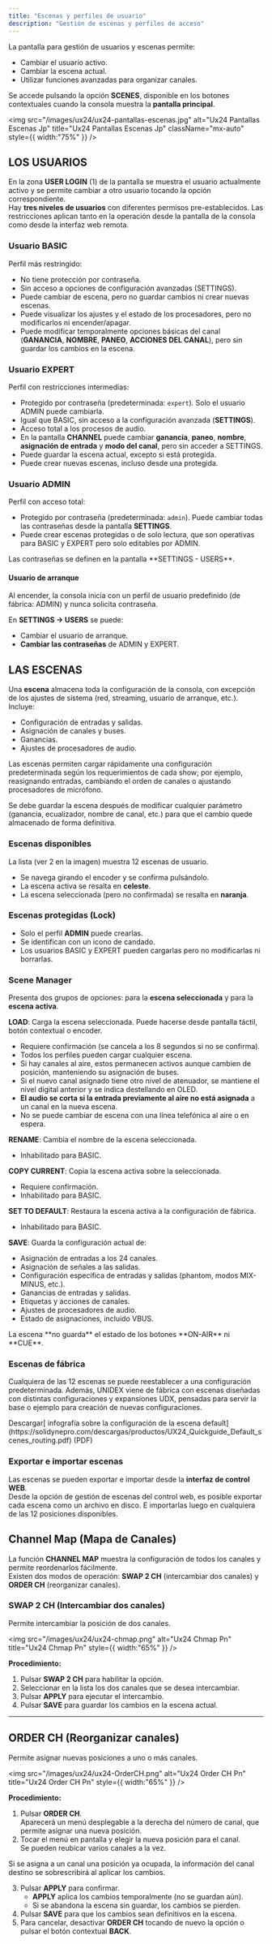 ```yaml
---
title: "Escenas y perfiles de usuario"
description: "Gestión de escenas y perfiles de acceso"
---
```


La pantalla para gestión de usuarios y escenas permite:

- Cambiar el usuario activo.
- Cambiar la escena actual.
- Utilizar funciones avanzadas para organizar canales.

Se accede pulsando la opción **SCENES**, disponible en los botones contextuales cuando la consola muestra la **pantalla principal**.

<img
  src="/images/ux24/ux24-pantallas-escenas.jpg"
  alt="Ux24 Pantallas Escenas Jp"
  title="Ux24 Pantallas Escenas Jp"
  className="mx-auto"
  style={{ width:"75%" }}
/>

## LOS USUARIOS

En la zona **USER LOGIN** (1) de la pantalla se muestra el usuario actualmente activo y se permite cambiar a otro usuario tocando la opción correspondiente.\
Hay **tres niveles de usuarios** con diferentes permisos pre-establecidos. Las restricciones aplican tanto en la operación desde la pantalla de la consola como desde la interfaz web remota.

### Usuario BASIC

Perfil más restringido:

- No tiene protección por contraseña.
- Sin acceso a opciones de configuración avanzadas (SETTINGS).
- Puede cambiar de escena, pero no guardar cambios ni crear nuevas escenas.
- Puede visualizar los ajustes y el estado de los procesadores, pero no modificarlos ni encender/apagar.
- Puede modificar temporalmente opciones básicas del canal (**GANANCIA**, **NOMBRE**, **PANEO**, **ACCIONES DEL CANAL**), pero sin guardar los cambios en la escena.

### Usuario EXPERT

Perfil con restricciones intermedias:

- Protegido por contraseña (predeterminada: `expert`). Solo el usuario ADMIN puede cambiarla.
- Igual que BASIC, sin acceso a la configuración avanzada (**SETTINGS**).
- Acceso total a los procesos de audio.
- En la pantalla **CHANNEL** puede cambiar **ganancia**, **paneo**, **nombre**, **asignación de entrada** y **modo del canal**, pero sin acceder a SETTINGS.
- Puede guardar la escena actual, excepto si está protegida.
- Puede crear nuevas escenas, incluso desde una protegida.

### Usuario ADMIN

Perfil con acceso total:

- Protegido por contraseña (predeterminada: `admin`). Puede cambiar todas las contraseñas desde la pantalla **SETTINGS**.
- Puede crear escenas protegidas o de solo lectura, que son operativas para BASIC y EXPERT pero solo editables por ADMIN.

<Note>
  Las contraseñas se definen en la pantalla **SETTINGS - USERS**.
</Note>

#### Usuario de arranque

Al encender, la consola inicia con un perfil de usuario predefinido (de fábrica: ADMIN) y nunca solicita contraseña.

En **SETTINGS → USERS** se puede:

- Cambiar el usuario de arranque.
- **Cambiar las contraseñas** de ADMIN y EXPERT.

## LAS ESCENAS

Una **escena** almacena toda la configuración de la consola, con excepción de los ajustes de sistema (red, streaming, usuario de arranque, etc.). Incluye:

- Configuración de entradas y salidas.
- Asignación de canales y buses.
- Ganancias.
- Ajustes de procesadores de audio.

Las escenas permiten cargar rápidamente una configuración predeterminada según los requerimientos de cada show; por ejemplo, reasignando entradas, cambiando el orden de canales o ajustando procesadores de micrófono.

<Warning>
  Se debe guardar la escena después de modificar cualquier parámetro (ganancia, ecualizador, nombre de canal, etc.) para que el cambio quede almacenado de forma definitiva.
</Warning>

### Escenas disponibles

La lista (ver 2 en la imagen) muestra 12 escenas de usuario.

- Se navega girando el encoder y se confirma pulsándolo.
- La escena activa se resalta en **celeste**.
- La escena seleccionada (pero no confirmada) se resalta en **naranja**.

### Escenas protegidas (Lock)

- Solo el perfil **ADMIN** puede crearlas.
- Se identifican con un icono de candado.
- Los usuarios BASIC y EXPERT pueden cargarlas pero no modificarlas ni borrarlas.

### Scene Manager

Presenta dos grupos de opciones: para la **escena seleccionada** y para la **escena activa**.

**LOAD**: Carga la escena seleccionada. Puede hacerse desde pantalla táctil, botón contextual o encoder.

- Requiere confirmación (se cancela a los 8 segundos si no se confirma).
- Todos los perfiles pueden cargar cualquier escena.
- Si hay canales al aire, estos permanecen activos aunque cambien de posición, manteniendo su asignación de buses.
- Si el nuevo canal asignado tiene otro nivel de atenuador, se mantiene el nivel digital anterior y se indica destellando en OLED.
- **El audio se corta si la entrada previamente al aire no está asignada** a un canal en la nueva escena.
- No se puede cambiar de escena con una línea telefónica al aire o en espera.

**RENAME**: Cambia el nombre de la escena seleccionada.

- Inhabilitado para BASIC.

**COPY CURRENT**: Copia la escena activa sobre la seleccionada.

- Requiere confirmación.
- Inhabilitado para BASIC.

**SET TO DEFAULT**: Restaura la escena activa a la configuración de fábrica.

- Inhabilitado para BASIC.

**SAVE**: Guarda la configuración actual de:

- Asignación de entradas a los 24 canales.
- Asignación de señales a las salidas.
- Configuración específica de entradas y salidas (phantom, modos MIX-MINUS, etc.).
- Ganancias de entradas y salidas.
- Etiquetas y acciones de canales.
- Ajustes de procesadores de audio.
- Estado de asignaciones, incluido VBUS.

<Warning>
  La escena **no guarda** el estado de los botones **ON-AIR** ni **CUE**.
</Warning>

### Escenas de fábrica

Cualquiera de las 12 escenas se puede reestablecer a una configuración predeterminada. Además, UNIDEX viene de fábrica con escenas diseñadas con distintas configuraciones y expansiones UDX, pensadas para servir la base o ejemplo para creación de nuevas configuraciones.

<Note>
  Descargar[ infografía sobre la configuración de la escena default](https://solidynepro.com/descargas/productos/UX24_Quickguide_Default_scenes_routing.pdf) (PDF)
</Note>

### Exportar e importar escenas

Las escenas se pueden exportar e importar desde la **interfaz de control WEB**. \
Desde la opción de gestión de escenas del control web, es posible exportar cada escena como un archivo en disco. E importarlas luego en cualquiera de las 12 posiciones disponibles.

## Channel Map (Mapa de Canales)

La función **CHANNEL MAP** muestra la configuración de todos los canales y permite reordenarlos fácilmente.\
Existen dos modos de operación: **SWAP 2 CH** (intercambiar dos canales) y **ORDER CH** (reorganizar canales).

### SWAP 2 CH (Intercambiar dos canales)

Permite intercambiar la posición de dos canales.

<img
  src="/images/ux24/ux24-chmap.png"
  alt="Ux24 Chmap Pn"
  title="Ux24 Chmap Pn"
  style={{ width:"65%" }}
/>

**Procedimiento:**

1. Pulsar **SWAP 2 CH** para habilitar la opción.
2. Seleccionar en la lista los dos canales que se desea intercambiar.
3. Pulsar **APPLY** para ejecutar el intercambio.
4. Pulsar **SAVE** para guardar los cambios en la escena actual.

---

## ORDER CH (Reorganizar canales)

Permite asignar nuevas posiciones a uno o más canales.

<img
  src="/images/ux24/ux24-OrderCH.png"
  alt="Ux24 Order CH Pn"
  title="Ux24 Order CH Pn"
  style={{ width:"65%" }}
/>

**Procedimiento:**

1. Pulsar **ORDER CH**.\
   Aparecerá un menú desplegable a la derecha del número de canal, que permite asignar una nueva posición.
2. Tocar el menú en pantalla y elegir la nueva posición para el canal.\
   Se pueden reubicar varios canales a la vez.

<Warning>
  Si se asigna a un canal una posición ya ocupada, la información del canal destino se sobrescribirá al aplicar los cambios.
</Warning>

3. Pulsar **APPLY** para confirmar.
   - **APPLY** aplica los cambios temporalmente (no se guardan aún).
   - Si se abandona la escena sin guardar, los cambios se pierden.
4. Pulsar **SAVE** para que los cambios sean definitivos en la escena.
5. Para cancelar, desactivar **ORDER CH** tocando de nuevo la opción o pulsar el botón contextual **BACK**.